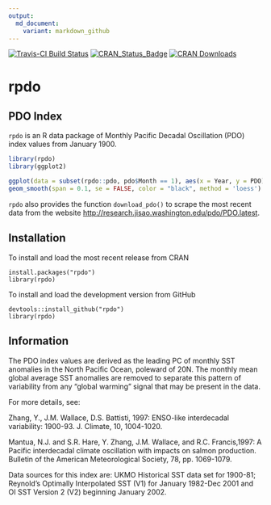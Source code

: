 ```yaml
---
output:
  md_document:
    variant: markdown_github
---
```


<!-- README.md is generated from README.Rmd. Please edit that file -->

[![Travis-CI Build Status](https://travis-ci.org/poissonconsulting/rpdo.svg?branch=master)](https://travis-ci.org/poissonconsulting/rpdo)
[![CRAN_Status_Badge](http://www.r-pkg.org/badges/version/rpdo)](https://cran.r-project.org/package=rpdo)
[![CRAN Downloads](http://cranlogs.r-pkg.org/badges/grand-total/rpdo)](https://hadley.shinyapps.io/cran-downloads)

# rpdo

## PDO Index

`rpdo` is an R data package of Monthly Pacific Decadal Oscillation (PDO) index 
values from January 1900.

```r
library(rpdo)
library(ggplot2)

ggplot(data = subset(rpdo::pdo, pdo$Month == 1), aes(x = Year, y = PDO)) + 
geom_smooth(span = 0.1, se = FALSE, color = "black", method = 'loess') + geom_point() + ylab("January PDO Index")
```

`rpdo` also provides the function `download_pdo()` to scrape the most recent 
data from the website <http://research.jisao.washington.edu/pdo/PDO.latest>.

## Installation

To install and load the most recent release from CRAN
```
install.packages("rpdo")
library(rpdo)
```

To install and load the development version from GitHub
```
devtools::install_github("rpdo")
library(rpdo)
```

## Information

The PDO index values are derived as the leading PC of monthly SST anomalies in the North Pacific Ocean, poleward of 20N. 
The monthly mean global average SST anomalies are removed to separate this pattern of variability from any "global warming" signal that may be present in the data.

For more details, see:

Zhang, Y., J.M. Wallace, D.S. Battisti, 1997: ENSO-like interdecadal variability: 1900-93. J. Climate, 10, 1004-1020.

Mantua, N.J. and S.R. Hare, Y. Zhang, J.M. Wallace, and R.C. Francis,1997: A Pacific interdecadal climate oscillation with impacts on salmon production. Bulletin of the American Meteorological Society, 78, pp. 1069-1079.

Data sources for this index are: UKMO Historical SST data set for 1900-81;
Reynold's Optimally Interpolated SST (V1) for January 1982-Dec 2001 and 
OI SST Version 2 (V2) beginning January 2002.
